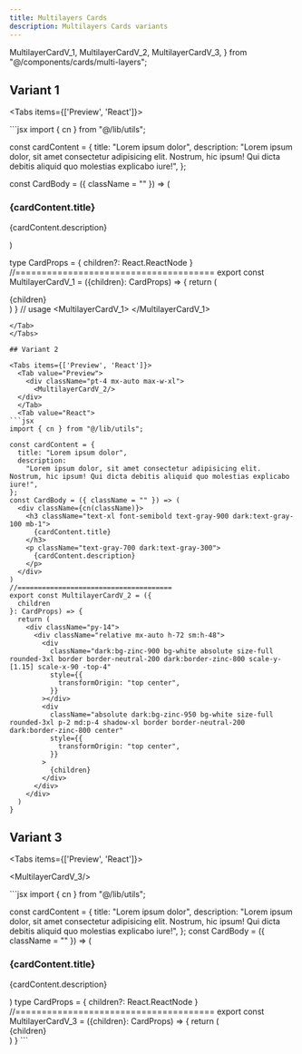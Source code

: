 ```yaml
---
title: Multilayers Cards
description: Multilayers Cards variants
---
```


  MultilayerCardV_1,
  MultilayerCardV_2,
  MultilayerCardV_3,
} from "@/components/cards/multi-layers";

## Variant 1

<Tabs items={['Preview', 'React']}>
  <Tab value="Preview">
  <div className="pt-4 mx-auto max-w-xl">
    <MultilayerCardV_1/>
  </div>
  </Tab>
  <Tab value="React">
```jsx
import { cn } from "@/lib/utils";

const cardContent = {
  title: "Lorem ipsum dolor",
  description:
    "Lorem ipsum dolor, sit amet consectetur adipisicing elit. Nostrum, hic ipsum! Qui dicta debitis aliquid quo molestias explicabo iure!",
};

const CardBody = ({ className = "" }) => (
  <div className={cn(className)}>
    <h3 className="text-xl font-semibold text-gray-900 dark:text-gray-100 mb-1">
      {cardContent.title}
    </h3>
    <p className="text-gray-700 dark:text-gray-300">
      {cardContent.description}
    </p>
  </div>
)

type CardProps = {
  children?: React.ReactNode
}
//======================================
export const MultilayerCardV_1 = ({children}: CardProps) => {
  return (
    <div className="py-14">
      <div className="relative w-full">
        <div className="absolute scale-x-95 inset-0 -rotate-[5deg] rounded-lg bg-gray-200 dark:bg-zinc-800 py-10" />
        {children}
      </div>
    </div>
  )
}
// usage
<MultilayerCardV_1>
  <CardBody className="px-6 py-8 relative mx-auto rounded-lg shadow dark:bg-zinc-900/90 backdrop-blur-lg" />
</MultilayerCardV_1>
```
</Tab>
</Tabs>

## Variant 2

<Tabs items={['Preview', 'React']}>
  <Tab value="Preview">
    <div className="pt-4 mx-auto max-w-xl">
      <MultilayerCardV_2/>
  </div>
  </Tab>
  <Tab value="React">
```jsx
import { cn } from "@/lib/utils";

const cardContent = {
  title: "Lorem ipsum dolor",
  description:
    "Lorem ipsum dolor, sit amet consectetur adipisicing elit. Nostrum, hic ipsum! Qui dicta debitis aliquid quo molestias explicabo iure!",
};
const CardBody = ({ className = "" }) => (
  <div className={cn(className)}>
    <h3 className="text-xl font-semibold text-gray-900 dark:text-gray-100 mb-1">
      {cardContent.title}
    </h3>
    <p className="text-gray-700 dark:text-gray-300">
      {cardContent.description}
    </p>
  </div>
)
//======================================
export const MultilayerCardV_2 = ({
  children
}: CardProps) => {
  return (
    <div className="py-14">
      <div className="relative mx-auto h-72 sm:h-48">
        <div
          className="dark:bg-zinc-900 bg-white absolute size-full rounded-3xl border border-neutral-200 dark:border-zinc-800 scale-y-[1.15] scale-x-90 -top-4"
          style={{
            transformOrigin: "top center",
          }}
        ></div>
        <div
          className="absolute dark:bg-zinc-950 bg-white size-full rounded-3xl p-2 md:p-4 shadow-xl border border-neutral-200 dark:border-zinc-800 center"
          style={{
            transformOrigin: "top center",
          }}
        >
          {children}
        </div>
      </div>
    </div>
  )
}
```
</Tab>
</Tabs>


## Variant 3

<Tabs items={['Preview', 'React']}>
  <Tab value="Preview">
    <div className="pt-4 mx-auto max-w-xl">
    <MultilayerCardV_3/>
  </div>
  </Tab>
  <Tab value="React">
```jsx
import { cn } from "@/lib/utils";

const cardContent = {
  title: "Lorem ipsum dolor",
  description:
    "Lorem ipsum dolor, sit amet consectetur adipisicing elit. Nostrum, hic ipsum! Qui dicta debitis aliquid quo molestias explicabo iure!",
};
const CardBody = ({ className = "" }) => (
  <div className={cn(className)}>
    <h3 className="text-xl font-semibold text-gray-900 dark:text-gray-100 mb-1">
      {cardContent.title}
    </h3>
    <p className="text-gray-700 dark:text-gray-300">
      {cardContent.description}
    </p>
  </div>
)
type CardProps = {
  children?: React.ReactNode
}
//======================================
export const MultilayerCardV_3 = ({children}: CardProps) => {
  return (
    <div className="py-14">
      <div className="relative mx-auto h-72 sm:h-48">
        <div
          className="dark:bg-zinc-900/20 bg-white absolute size-full rounded-3xl border border-neutral-200 dark:border-zinc-800 scale-[0.95] -top-6"
          style={{
            transformOrigin: "top center",
          }}
        ></div>
        <div
          className="dark:bg-zinc-900/30 bg-white absolute size-full rounded-3xl border border-neutral-200 dark:border-zinc-800 scale-[0.97] -top-3"
          style={{
            transformOrigin: "top center",
          }}
        ></div>
        <div
          className="absolute dark:bg-zinc-950 bg-white size-full rounded-3xl p-2 md:p-4 shadow-xl border border-neutral-200 dark:border-zinc-800 shadow-black/[0.1] dark:shadow-white/[0.02] center"
          style={{
            transformOrigin: "top center",
          }}
        >
          {children}
        </div>
      </div>
    </div>
  )
}
```
</Tab>
</Tabs>
